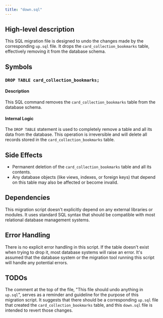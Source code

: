 ```yaml
---
title: "down.sql"
---
```


## High-level description
This SQL migration file is designed to undo the changes made by the corresponding `up.sql` file. It drops the `card_collection_bookmarks` table, effectively removing it from the database schema.

## Symbols

### `DROP TABLE card_collection_bookmarks;`
#### Description
This SQL command removes the `card_collection_bookmarks` table from the database schema.

#### Internal Logic
The `DROP TABLE` statement is used to completely remove a table and all its data from the database. This operation is irreversible and will delete all records stored in the `card_collection_bookmarks` table.

## Side Effects
- Permanent deletion of the `card_collection_bookmarks` table and all its contents.
- Any database objects (like views, indexes, or foreign keys) that depend on this table may also be affected or become invalid.

## Dependencies
This migration script doesn't explicitly depend on any external libraries or modules. It uses standard SQL syntax that should be compatible with most relational database management systems.

## Error Handling
There is no explicit error handling in this script. If the table doesn't exist when trying to drop it, most database systems will raise an error. It's assumed that the database system or the migration tool running this script will handle any potential errors.

## TODOs
The comment at the top of the file, "This file should undo anything in `up.sql`", serves as a reminder and guideline for the purpose of this migration script. It suggests that there should be a corresponding `up.sql` file that created the `card_collection_bookmarks` table, and this `down.sql` file is intended to revert those changes.